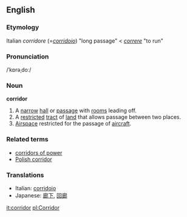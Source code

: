 ==English==
===Etymology===
Italian ''corridore'' (=''[[corridoio]]'') "long passage" < ''[[correre]]'' "to run"

===Pronunciation===
/ˈkɒrəˌdoː/

===Noun===
'''corridor'''
# A [[narrow]] [[hall]] or [[passage]] with [[room]]s leading off.
# A [[restrict]]ed [[tract]] of [[land]] that allows passage between two places.
# [[Airspace]] restricted for the passage of [[aircraft]].

===Related terms===
* [[corridors of power]]
*[[w:Polish corridor|Polish corridor]]

===Translations===
*Italian: [[corridoio]]
*Japanese: [[廊下]], [[回廊]]

[[it:corridor]]
[[pl:Corridor]]